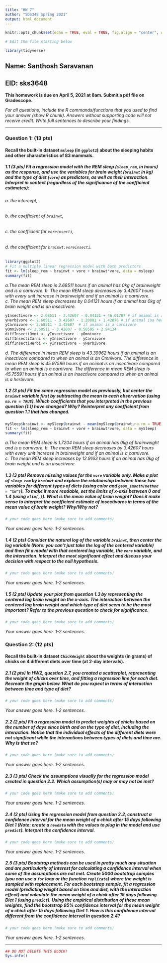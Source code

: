 ```yaml
---
title: "HW 7"
author: "SDS348 Spring 2021"
output: html_document
---
```


```r
knitr::opts_chunk$set(echo = TRUE, eval = TRUE, fig.align = "center", warning = F, message = F, R.options=list(max.print=100))

# Edit the file starting below

library(tidyverse)
```

## Name: Santhosh Saravanan
## EID: sks3648

**This homework is due on April 5, 2021 at 8am. Submit a pdf file on Gradescope.**

*For all questions, include the R commands/functions that you used to find your answer (show R chunk). Answers without supporting code will not receive credit. Write full sentences to describe your findings.*

------------------------------------------------------------------------

### Question 1: (13 pts)

#### Recall the built-in dataset `msleep` (in `ggplot2`) about the sleeping habits and other characteristics of 83 mammals.

##### 1.1 (3 pts) Fit a regression model with the REM sleep (`sleep_rem`, in hours) as the response, and use the variables for brain weight (`brainwt` in kg) and the type of diet (`vore`) as predictors, as well as their interaction. Interpret **in context** (regardless of the significance of the coefficient estimates):
###### a. the intercept,   
###### b. the coefficient of `brainwt`,   
###### c. the coefficient for `voreinsecti`,  
###### d. the coefficient for `brainwt:voreinsecti`.
```r
library(ggplot2)
# Fit a multiple linear regression model with both predictors
fit <- lm(sleep_rem ~ brainwt + vore + brainwt*vore, data = msleep)
summary(fit)

```


*a.The mean REM sleep is 2.68511 hours if an animal has 0kg of brainweight and is a carnivore.*
*b. The mean REM sleep decreases by 3.42607 hours with every unit increase in brainweight and if an animal is a carnivore.*
*c. The mean REM sleep decreases by 0.04121 hours if an animal has 0kg of brain weight and is an insectivore.* 
```r
yInsectivore <- 2.68511 - 3.42607 - 0.04121 + 46.01707 # if animal is an insectivore
yHerbivore <- 2.68511 - 3.42607 - 1.20881 + 1.42876 # if animal isa herbivore
yCarnivore <- 2.68511 - 3.42607  # if animal is a carnivore
yOmnivore <- 2.68511 - 3.42607 - 0.58505 + 2.94134
diffInsectiOmni <- yInsectivore - yOmnivore
diffInsectiCarni <- yInsectivore - yCarnivore
diffInsectiHerbi <- yInsectivore - yHerbivore
```
*d. The difference in mean REM sleep is 43.39962 hours if an animal is an insectivore compared to when an animal is an Omnivore. The difference in mean REM sleep is 45.97586 hours if an animal is an insectivore compared to when an animal is a carnivore. The difference in mean REM sleep is 45.75591 hours if an animal is an insectivore compared to when an animal is a herbivore.*

##### 1.2 (3 pts) Fit the same regression model as previously, but center the `brainwt` variable first by subtracting the mean to each observation (using `na.rm = TRUE`). Which coefficients that you interpreted in the previous question (1.1) have changed? Why? Reinterpret any coefficient from question 1.1 that has changed.

```r
mySleep$brainwt <- mySleep$brainwt - mean(mySleep$brainwt,na.rm = TRUE)
fit <- lm(sleep_rem ~ brainwt + vore + brainwt*vore, data = mySleep)
summary(fit)

```

*a.The mean REM sleep is 1.7204 hours if an animal has 0kg of brainweight and is a carnivore.*
*b. The mean REM sleep decreases by 3.42607 hours with every unit increase in brainweight and if an animal is a carnivore.*
*c. The mean REM sleep increases by 12.9163 hours if an animal has 0kg of brain weight and is an insectivore.* 


##### 1.3 (3 pts) Remove missing values for the `vore` variable only. Make a plot of `sleep_rem` by `brainwt` and explore the relationship between these two variables for different types of diets (using color and `geom_smooth(method = "lm")`). To make it more readable, set the limits of x-axis between 0 and 1.4 (using `xlim(,)`). What is the mean value of brain weight? Does it make sense to interpret the coefficient estimate of insectivores in terms of the mean value of brain weight? Why/Why not?

```r
# your code goes here (make sure to add comments)
```

*Your answer goes here. 1-2 sentences.*

##### 1.4 (2 pts) Consider the natural log of the variable `brainwt`, then center the log variable (*Note: you can’t just take the log of the centered variable*) and then fit a model with that centered log variable, the `vore` variable, and the interaction. Interpret the most significant effect and discuss your decision with respect to the null hypothesis.

```r
# your code goes here (make sure to add comments)
```

*Your answer goes here. 1-2 sentences.*


##### 1.5 (2 pts) Update your plot from question 1.3 by representing the centered log brain weight on the x-axis. The interaction between the centered log brain weight and which type of diet seem to be the most important? Refer to the previous question to check for significance.

```r
# your code goes here (make sure to add comments)
```

*Your answer goes here. 1-2 sentences.*


### Question 2: (12 pts)

#### Recall the built-in dataset `ChickWeight` about the weights (in grams) of chicks on 4 different diets over time (at 2-day intervals).


##### 2.1 (2 pts) In HW2, question 2.7, you created a scatterplot, representing the weight of chicks over time, and fitting a regression line for each diet. Recreate the graph below. What do you expect in terms of interaction between time and type of diet?

```r
# your code goes here (make sure to add comments)
```

*Your answer goes here. 1-2 sentences.*


##### 2.2 (2 pts) Fit a regression model to predict weights of chicks based on the number of days since birth and on the type of diet, including the interaction. Notice that the individual effects of the different diets were not significant while the interactions between types of diets and time are. Why is that so?

```r
# your code goes here (make sure to add comments)
```

*Your answer goes here. 1-2 sentences.*


##### 2.3 (3 pts) Check the assumptions visually for the regression model created in question 2.2. Which assumption(s) may or may not be met?

```r
# your code goes here (make sure to add comments) 
```

*Your answer goes here. 1-2 sentences.*


##### 2.4 (2 pts) Using the regression model from question 2.2, construct a confidence interval for the mean weight of a chick after 15 days following Diet 1 (Note: create a `newdata` with the values to plug in the model and use `predict`). Interpret the confidence interval. 

```r
# your code goes here (make sure to add comments)
```

*Your answer goes here. 1-2 sentences.*


##### 2.5 (3 pts) Bootstrap methods can be used in pretty much any situation and are particularly of interest for calculating a confidence interval when some of the assumptions are not met. Create 5000 bootstrap samples (you can use a `for` loop or the function `replicate`) where the weight is sampled with replacement. For each bootstrap sample, fit a regression model (predicting weight based on time and diet, with the interaction effect) and calculate the mean weight of a chick after 15 days following Diet 1 (using `predict`). Using the empirical distribution of these mean weights, find the bootstrap 95% confidence interval for the mean weight of a chick after 15 days following Diet 1. How is this confidence interval different from the confidence interval in question 2.4?

```r
# your code goes here (make sure to add comments)
```

*Your answer goes here. 1-2 sentences.*


------------------------------------------------------------------------

```r
## DO NOT DELETE THIS BLOCK!
Sys.info()
```
